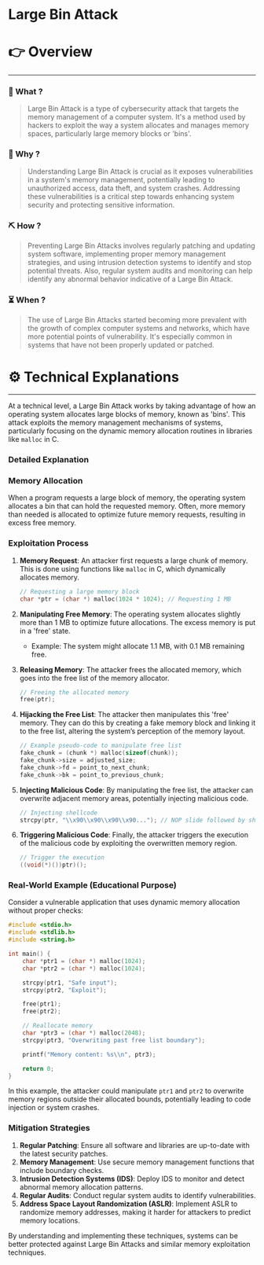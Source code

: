 # Large Bin Attack


# 👉 Overview

---

### 👀 What ?

> Large Bin Attack is a type of cybersecurity attack that targets the memory management of a computer system. It's a method used by hackers to exploit the way a system allocates and manages memory spaces, particularly large memory blocks or 'bins'.
> 

### 🧐 Why ?

> Understanding Large Bin Attack is crucial as it exposes vulnerabilities in a system's memory management, potentially leading to unauthorized access, data theft, and system crashes. Addressing these vulnerabilities is a critical step towards enhancing system security and protecting sensitive information.
> 

### ⛏️ How ?

> Preventing Large Bin Attacks involves regularly patching and updating system software, implementing proper memory management strategies, and using intrusion detection systems to identify and stop potential threats. Also, regular system audits and monitoring can help identify any abnormal behavior indicative of a Large Bin Attack.
> 

### ⏳ When ?

> The use of Large Bin Attacks started becoming more prevalent with the growth of complex computer systems and networks, which have more potential points of vulnerability. It's especially common in systems that have not been properly updated or patched.
> 

# ⚙️ Technical Explanations

---

At a technical level, a Large Bin Attack works by taking advantage of how an operating system allocates large blocks of memory, known as 'bins'. This attack exploits the memory management mechanisms of systems, particularly focusing on the dynamic memory allocation routines in libraries like `malloc` in C.

### Detailed Explanation

### Memory Allocation

When a program requests a large block of memory, the operating system allocates a bin that can hold the requested memory. Often, more memory than needed is allocated to optimize future memory requests, resulting in excess free memory.

### Exploitation Process

1. **Memory Request**: An attacker first requests a large chunk of memory. This is done using functions like `malloc` in C, which dynamically allocates memory.
    
    ```c
    // Requesting a large memory block
    char *ptr = (char *) malloc(1024 * 1024); // Requesting 1 MB
    
    ```
    
2. **Manipulating Free Memory**: The operating system allocates slightly more than 1 MB to optimize future allocations. The excess memory is put in a 'free' state.
    - Example: The system might allocate 1.1 MB, with 0.1 MB remaining free.
3. **Releasing Memory**: The attacker frees the allocated memory, which goes into the free list of the memory allocator.
    
    ```c
    // Freeing the allocated memory
    free(ptr);
    
    ```
    
4. **Hijacking the Free List**: The attacker then manipulates this 'free' memory. They can do this by creating a fake memory block and linking it to the free list, altering the system’s perception of the memory layout.
    
    ```c
    // Example pseudo-code to manipulate free list
    fake_chunk = (chunk *) malloc(sizeof(chunk));
    fake_chunk->size = adjusted_size;
    fake_chunk->fd = point_to_next_chunk;
    fake_chunk->bk = point_to_previous_chunk;
    
    ```
    
5. **Injecting Malicious Code**: By manipulating the free list, the attacker can overwrite adjacent memory areas, potentially injecting malicious code.
    
    ```c
    // Injecting shellcode
    strcpy(ptr, "\\x90\\x90\\x90\\x90..."); // NOP slide followed by shellcode
    
    ```
    
6. **Triggering Malicious Code**: Finally, the attacker triggers the execution of the malicious code by exploiting the overwritten memory region.
    
    ```c
    // Trigger the execution
    ((void(*)())ptr)();
    
    ```
    

### Real-World Example (Educational Purpose)

Consider a vulnerable application that uses dynamic memory allocation without proper checks:

```c
#include <stdio.h>
#include <stdlib.h>
#include <string.h>

int main() {
    char *ptr1 = (char *) malloc(1024);
    char *ptr2 = (char *) malloc(1024);

    strcpy(ptr1, "Safe input");
    strcpy(ptr2, "Exploit");

    free(ptr1);
    free(ptr2);

    // Reallocate memory
    char *ptr3 = (char *) malloc(2048);
    strcpy(ptr3, "Overwriting past free list boundary");

    printf("Memory content: %s\\n", ptr3);

    return 0;
}

```

In this example, the attacker could manipulate `ptr1` and `ptr2` to overwrite memory regions outside their allocated bounds, potentially leading to code injection or system crashes.

### Mitigation Strategies

1. **Regular Patching**: Ensure all software and libraries are up-to-date with the latest security patches.
2. **Memory Management**: Use secure memory management functions that include boundary checks.
3. **Intrusion Detection Systems (IDS)**: Deploy IDS to monitor and detect abnormal memory allocation patterns.
4. **Regular Audits**: Conduct regular system audits to identify vulnerabilities.
5. **Address Space Layout Randomization (ASLR)**: Implement ASLR to randomize memory addresses, making it harder for attackers to predict memory locations.

By understanding and implementing these techniques, systems can be better protected against Large Bin Attacks and similar memory exploitation techniques.
